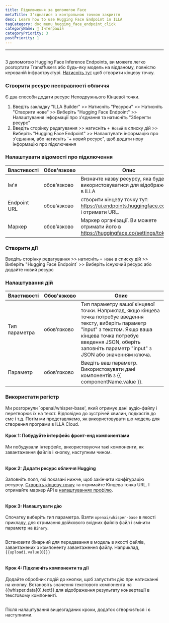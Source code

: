 ```yaml
---
title: Підключення за допомогою Face
metaTitle: З'єднатися з контрольною точкою закриття
desc: Learn how to use Hugging Face Endpoint in ILLA
tagCategory: doc_menu_hugging_face_endpoint_click
categoryName: 🔨 Інтеграція
categoryPriority: 3
postPriority: 1
---
```


* * *

## <h2 hidden>Hugging Face Endpoint</h2>

З допомогою Hugging Face Inference Endpoints, ви можете легко розгортати Transffusers або будь-яку модель на відданому, повністю керованій інфраструктурі. [Натисніть тут](https://ui.endpoints.huggingface.co/new) щоб створити кінцеву точку. 

### Створити ресурс несправності обличчя

Є два способи додати ресурс Неподружнього Кінцевої точки. 

1.  Введіть закладку "ILLA Builder" >> Натисніть "Ресурси" >> Натисніть "Створити нове" >> Виберіть "Hugging Face Endpoint" >> Налаштування інформації про з'єднання та натисніть "Зберегти ресурс"
2.  Введіть сторінку редагування >> натисніть `+ Новий` в списку дій >> Виберіть "Hugging Face Endpoint" >> Налаштувати інформацію про з'єднання, або натисніть \`+ новий ресурс", щоб додати нову інформацію про підключення

### Налаштувати відомості про підключення

| Властивості  | Обов'язково | Опис                                                                                   |
| ------------ | ----------- | -------------------------------------------------------------------------------------- |
| Ім'я         | обов’язково | Визначте назву ресурсу, яка буде використовуватися для відображення в ILLA             |
| Endpoint URL | обов’язково | створити кінцеву точку тут: https://ui.endpoints.huggingface.co/new і отримати URL.    |
| Маркер       | обов’язково | Маркер організації. Ви можете отримати його в https://huggingface.co/settings/tokens.  |

### Створити дії

Введіть сторінку редагування >> натисніть `+ Нове` в списку дій >> Виберіть "Hugging Face Endpoint\` >> Виберіть існуючий ресурс або додайте новий ресурс

### Налаштування дій

| Властивості   | Обов'язково | Опис                                                                                                                                                                                                                                            |
| ------------- | ----------- | ----------------------------------------------------------------------------------------------------------------------------------------------------------------------------------------------------------------------------------------------- |
| Тип параметра | обов’язково | Тип параметру вашої кінцевої точки. Наприклад, якщо кінцева точка потребує введення тексту, виберіть параметр "input" з текстом. Якщо ваша кінцева точка потребує введення JSON, оберіть заповніть параметр "input" з JSON або значенням ключа. |
| Параметр      | обов’язково | Введіть ваш параметр. Використовувати дані компонентів з {{ componentName.value }}.                                                                                                                                                             |

### Використати регістр

Ми розгорнули \`openai/whisper-base', який отримує дані аудіо-файлу і перетворює їх на текст. Відповідно до зустрічей хвилин, подкастів до смс і т.д. Потім ми представляємо, як використовувати цю модель для створення програми в ILLA Cloud.

#### Крок 1: Побудуйте інтерфейс фронт-енд компонентами

Ми побудували інтерфейс, використовуючи такі компоненти, як завантаження файлів і кнопку, наступним чином.

<img src='https://cdn.illacloud.com/official-website/img/docs/connect/hf1.png' alt="" />

#### Крок 2: Додати ресурс обличчя Hugging

Заповніть поля, які показані нижче, щоб закінчити конфігурацію ресурсу. [Створіть кінцеву точку](https://ui.endpoints.huggingface.co/new) та отримайте Кінцева точка URL. І отримайте маркер API в [налаштуваннях профілю](https://huggingface.co/settings/tokens). 

<img src='https://cdn.illacloud.com/official-website/img/docs/connect/hf2.png' alt="" />

#### Крок 3: Налаштувати дію

Спочатку виберіть тип параметра. Взяти `openai/whisper-base` в якості прикладу, для отримання двійкового вхідних файлів файл і змінити параметр на `Binary`.

<img src='https://cdn.illacloud.com/official-website/img/docs/connect/hf3.png' alt="" />

Встановити бінарний для передавання в модель в якості файлів, завантажених з компоненту завантаження файлу. Наприклад, `{{upload1.value[0]}}`

<img src='https://cdn.illacloud.com/official-website/img/docs/connect/hf4.png' alt="" />

#### Крок 4: Підключіть компоненти та дії

Додайте обробник подій до кнопки, щоб запустити дію при натисканні на кнопку. Встановіть значення текстового компонента на {{whisper.data[0].text}} для відображення результату конвертації в текстовому компоненті. 

<img src='https://cdn.illacloud.com/official-website/img/docs/connect/hf5.png' alt="" />

Після налаштування вищезгаданих кроки, додаток створюється і є наступними.

<img src='https://cdn.illacloud.com/official-website/img/docs/connect/hf6.gif' alt="" />
